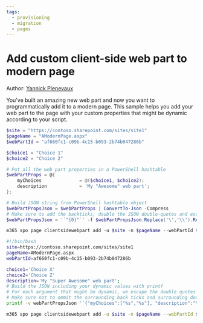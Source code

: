 ```yaml
---
tags:
  - provisioning
  - migration
  - pages
---
```



# Add custom client-side web part to modern page

Author: [Yannick Plenevaux](https://ypcode.wordpress.com)

You've built an amazing new web part and now you want to programmatically add it to a modern page. This sample helps you add your web part to the page with your custom properties that might be dynamic according to your script.

<Tabs>
  <TabItem value="PowerShell">

  ```powershell
  $site = "https://contoso.sharepoint.com/sites/site1"
  $pageName = "AModernPage.aspx"
  $webPartId = "af660fc1-c09b-4c15-b093-2b74b047286b"

  $choice1 = "Choice 1"
  $choice2 = "Choice 2"

  # Put all the web part properties in a PowerShell hashtable
  $webPartProps = @{
      myChoices              = @($choice1, $choice2);
      description            = 'My "Awesome" web part';
  };

  # Build JSON string from PowerShell hashtable object
  $webPartPropsJson = $webPartProps | ConvertTo-Json -Compress
  # Make sure to add the backticks, double the JSON double-quotes and escape double quotes in properties'values
  $webPartPropsJson = '`"{0}"`' -f $webPartPropsJson.Replace('\','\\').Replace('"', '""')

  m365 spo page clientsidewebpart add -u $site -n $pageName --webPartId $webPartId --webPartProperties $webPartPropsJson
  ```

  </TabItem>
  <TabItem value="Bash">

  ```bash
  #!/bin/bash
  site=https://contoso.sharepoint.com/sites/site1
  pageName=AModernPage.aspx
  webPartId=af660fc1-c09b-4c15-b093-2b74b047286b

  choice1='Choice X'
  choice2='Choice Z'
  description='My "Super Awesome" web part';
  # Build the JSON including your dynamic values with printf
  # For each argument that might be dynamic, we escape the double quotes " with \"
  # Make sure not to ommit the surrounding back ticks and surrounding double quotes for each arguments
  printf -v webPartPropsJson '`{"myChoices":["%s","%s"], "description":"%s"}`' "${choice1//\"/\\\"}" "${choice2//\"/\\\"}" "${description//\"/\\\"}"

  m365 spo page clientsidewebpart add -u $site -n $pageName --webPartId $webPartId --webPartProperties $webPartPropsJson
  ```

  </TabItem>
</Tabs>

